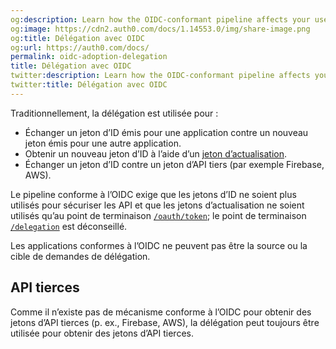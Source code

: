```yaml
---
og:description: Learn how the OIDC-conformant pipeline affects your use of delegation.
og:image: https://cdn2.auth0.com/docs/1.14553.0/img/share-image.png
og:title: Délégation avec OIDC
og:url: https://auth0.com/docs/
permalink: oidc-adoption-delegation
title: Délégation avec OIDC
twitter:description: Learn how the OIDC-conformant pipeline affects your use of delegation.
twitter:title: Délégation avec OIDC
---
```




Traditionnellement, la délégation est utilisée pour :

* Échanger un jeton d’ID émis pour une application contre un nouveau jeton émis pour une autre application.
* Obtenir un nouveau jeton d’ID à l’aide d’un [jeton d’actualisation](/security/tokens/refresh-tokens).
* Échanger un jeton d’ID contre un jeton d’API tiers (par exemple Firebase, AWS).

Le pipeline conforme à l’OIDC exige que les jetons d’ID ne soient plus utilisés pour sécuriser les API et que les jetons d’actualisation ne soient utilisés qu’au point de terminaison [`/oauth/token`](/api/authentication#refresh-token); le point de terminaison [`/delegation`](/api/authentication#delegation) est déconseillé.

Les applications conformes à l’OIDC ne peuvent pas être la source ou la cible de demandes de délégation.

## API tierces

Comme il n’existe pas de mécanisme conforme à l’OIDC pour obtenir des jetons d’API tierces (p. ex., Firebase, AWS), la délégation peut toujours être utilisée pour obtenir des jetons d’API tierces.
